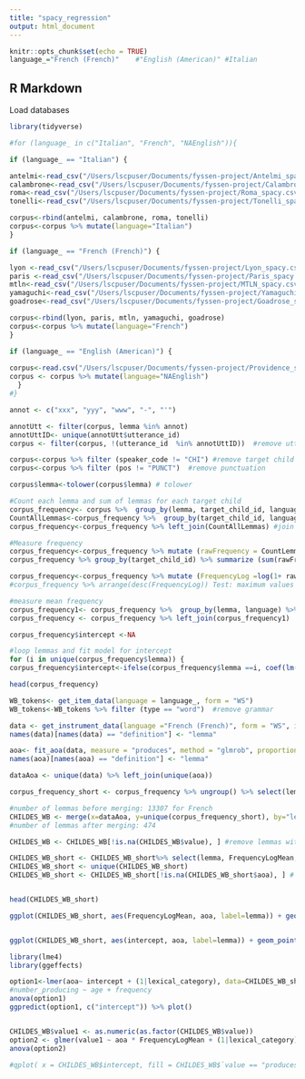 ```yaml
---
title: "spacy_regression"
output: html_document
---
```


```r
knitr::opts_chunk$set(echo = TRUE)
language_="French (French)"    #"English (American)" #Italian
```

## R Markdown

Load databases

```r
library(tidyverse)

#for (language_ in c("Italian", "French", "NAEnglish")){

if (language_ == "Italian") {

antelmi<-read_csv("/Users/lscpuser/Documents/fyssen-project/Antelmi_spacy.csv")
calambrone<-read_csv("/Users/lscpuser/Documents/fyssen-project/Calambrone_spacy.csv")
roma<-read_csv("/Users/lscpuser/Documents/fyssen-project/Roma_spacy.csv")
tonelli<-read_csv("/Users/lscpuser/Documents/fyssen-project/Tonelli_spacy.csv")

corpus<-rbind(antelmi, calambrone, roma, tonelli)
corpus<-corpus %>% mutate(language="Italian")
}

if (language_ == "French (French)") {

lyon <-read_csv("/Users/lscpuser/Documents/fyssen-project/Lyon_spacy.csv")
paris <-read_csv("/Users/lscpuser/Documents/fyssen-project/Paris_spacy.csv")
mtln<-read_csv("/Users/lscpuser/Documents/fyssen-project/MTLN_spacy.csv")
yamaguchi<-read_csv("/Users/lscpuser/Documents/fyssen-project/Yamaguchi_spacy.csv")
goadrose<-read_csv("/Users/lscpuser/Documents/fyssen-project/Goadrose_spacy.csv")

corpus<-rbind(lyon, paris, mtln, yamaguchi, goadrose)
corpus<-corpus %>% mutate(language="French")
}

if (language_ == "English (American)") {
  
corpus<-read.csv("/Users/lscpuser/Documents/fyssen-project/Providence_spacy.csv")
corpus <- corpus %>% mutate(language="NAEnglish")
  }
#}

```


```r
annot <- c("xxx", "yyy", "www", "-", "'") 

annotUtt <- filter(corpus, lemma %in% annot) 
annotUttID<- unique(annotUtt$utterance_id) 
corpus <- filter(corpus, !(utterance_id  %in% annotUttID))  #remove utterances with annotations - incomplete info

corpus<-corpus %>% filter (speaker_code != "CHI") #remove target child utterances
corpus<-corpus %>% filter (pos != "PUNCT")  #remove punctuation 

corpus$lemma<-tolower(corpus$lemma) # tolower
```



```r
#Count each lemma and sum of lemmas for each target child
corpus_frequency<- corpus %>%  group_by(lemma, target_child_id, language) %>% summarize(CountLemma=n()) #count each lemma for each child
CountAllLemmas<-corpus_frequency %>%  group_by(target_child_id, language) %>% summarize(CountAllLemmasChild=sum(CountLemma)) #count all lemma tokens for child 
corpus_frequency<-corpus_frequency %>% left_join(CountAllLemmas) #join infos

#Measure frequency
corpus_frequency<-corpus_frequency %>% mutate (rawFrequency = CountLemma / CountAllLemmasChild)
corpus_frequency %>% group_by(target_child_id) %>% summarize (sum(rawFrequency)) #Test frequence: should be 1 for each child

```

```r
corpus_frequency<-corpus_frequency %>% mutate (FrequencyLog =log(1+ rawFrequency * 100))
#corpus_frequency %>% arrange(desc(FrequencyLog)) Test: maximum values

#measure mean frequency
corpus_frequency1<- corpus_frequency %>%  group_by(lemma, language) %>% summarize(FrequencyLogMean=mean(FrequencyLog))
corpus_frequency <- corpus_frequency %>% left_join(corpus_frequency1) 
```

```r

corpus_frequency$intercept <-NA

#loop lemmas and fit model for intercept 
for (i in unique(corpus_frequency$lemma)) {
corpus_frequency$intercept<-ifelse(corpus_frequency$lemma ==i, coef(lm(FrequencyLog ~ CountAllLemmasChild  + (1|target_child_id), data=corpus_frequency  %>% filter (lemma==i)))["(Intercept)"], corpus_frequency$intercept) }

head(corpus_frequency)
```



```r

WB_tokens<- get_item_data(language = language_, form = "WS")
WB_tokens<-WB_tokens %>% filter (type == "word")  #remove grammar

data <- get_instrument_data(language ="French (French)", form = "WS", items = WB_tokens$item_id, administrations = TRUE, iteminfo=TRUE)
names(data)[names(data) == "definition"] <- "lemma"

aoa<- fit_aoa(data, measure = "produces", method = "glmrob", proportion = 0.5) # 145 NAs out of 680
names(aoa)[names(aoa) == "definition"] <- "lemma"

dataAoa <- unique(data) %>% left_join(unique(aoa)) 
```

##########################################

```r

corpus_frequency_short <- corpus_frequency %>% ungroup() %>% select(lemma, language, FrequencyLogMean, intercept) #get only important columns 

#number of lemmas before merging: 13307 for French
CHILDES_WB <- merge(x=dataAoa, y=unique(corpus_frequency_short), by="lemma") 
#number of lemmas after merging: 474

CHILDES_WB <- CHILDES_WB[!is.na(CHILDES_WB$value), ] #remove lemmas with no value

CHILDES_WB_short <- CHILDES_WB_short%>% select(lemma, FrequencyLogMean, intercept, lexical_category, aoa, num_item_id) 
CHILDES_WB_short <- unique(CHILDES_WB_short)
CHILDES_WB_short <- CHILDES_WB_short[!is.na(CHILDES_WB_short$aoa), ] # 565 -> 443 after removing NA aoas


head(CHILDES_WB_short)
```

##########################################

```r

ggplot(CHILDES_WB_short, aes(FrequencyLogMean, aoa, label=lemma)) + geom_point()  +geom_text(aes(label=lemma),hjust=0, vjust=0) +xlim(0,0.6) + facet_wrap(~lexical_category, nrow=2)


ggplot(CHILDES_WB_short, aes(intercept, aoa, label=lemma)) + geom_point()  +geom_text(aes(label=lemma),hjust=0, vjust=0) +xlim(0,0.5) + facet_wrap(~lexical_category, nrow=2)


```

```r

library(lme4)
library(ggeffects)

option1<-lmer(aoa~ intercept + (1|lexical_category), data=CHILDES_WB_short) 
#number_producing ~ age + frequency 
anova(option1)
ggpredict(option1, c("intercept")) %>% plot()


CHILDES_WB$value1 <- as.numeric(as.factor(CHILDES_WB$value))
option2 <- glmer(value1 ~ aoa * FrequencyLogMean + (1|lexical_category), data=CHILDES_WB) 
anova(option2)

#qplot( x = CHILDES_WB$intercept, fill = CHILDES_WB$`value == "produces"`, geom = "histogram", main = "Frequency distribution for WB items at 17 months",  xlab = "Frequency of WB items")
```



